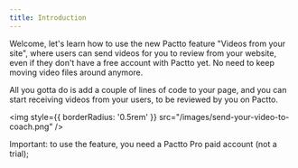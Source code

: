 ```yaml
---
title: Introduction
---
```


Welcome, let's learn how to use the new Pactto feature "Videos from your site", where users can send videos for you to review from your website, even if they don't have a free account with Pactto yet. No need to keep moving video files around anymore.

All you gotta do is add a couple of lines of code to your page, and you can start receiving videos from your users, to be reviewed by you on Pactto.

<img
    style={{ borderRadius: '0.5rem' }}
    src="/images/send-your-video-to-coach.png"
/>

<Tip>
    Important: to use the feature, you need a Pactto Pro paid account (not a trial);
</Tip>
